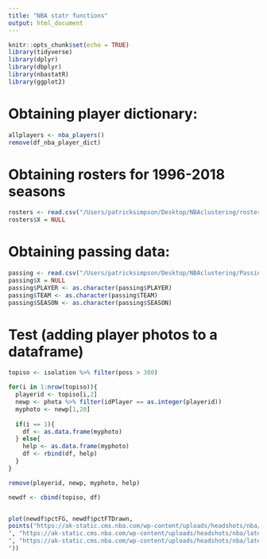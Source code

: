 ```yaml
---
title: "NBA statr functions"
output: html_document
---
```


```r
knitr::opts_chunk$set(echo = TRUE)
library(tidyverse)
library(dplyr)
library(dbplyr)
library(nbastatR)
library(ggplot2)
```

# Obtaining player dictionary:
```r
allplayers <- nba_players()
remove(df_nba_player_dict)
```

# Obtaining rosters for 1996-2018 seasons
```r
rosters <- read.csv("/Users/patricksimpson/Desktop/NBAclustering/rosters.csv")
rosters$X = NULL
```

# Obtaining passing data:
```r
passing <- read.csv("/Users/patricksimpson/Desktop/NBAclustering/Passing.csv")
passing$X = NULL
passing$PLAYER <- as.character(passing$PLAYER)
passing$TEAM <- as.character(passing$TEAM)
passing$SEASON <- as.character(passing$SEASON)
```

# Test (adding player photos to a dataframe)
```r
topiso <- isolation %>% filter(poss > 300)

for(i in 1:nrow(topiso)){
  playerid <- topiso[i,2]
  newp <- phota %>% filter(idPlayer == as.integer(playerid))
  myphoto <- newp[1,20]
  
  if(i == 1){
    df <- as.data.frame(myphoto)
  } else{
    help <- as.data.frame(myphoto)
    df <- rbind(df, help)
  }
}

remove(playerid, newp, myphoto, help)

newdf <- cbind(topiso, df)


plot(newdf$pctFG, newdf$pctFTDrawn,
points("https://ak-static.cms.nba.com/wp-content/uploads/headshots/nba/latest/260x190/201566.png
", "https://ak-static.cms.nba.com/wp-content/uploads/headshots/nba/latest/260x190/201935.png
", "https://ak-static.cms.nba.com/wp-content/uploads/headshots/nba/latest/260x190/201942.png
"))

```
